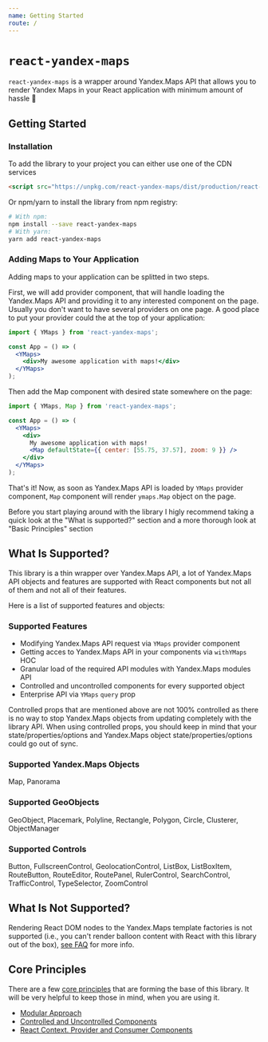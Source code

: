 ```yaml
---
name: Getting Started
route: /
---
```


# `react-yandex-maps`

`react-yandex-maps` is a wrapper around Yandex.Maps API that allows you to
render Yandex Maps in your React application with minimum amount of hassle 🎉

## Getting Started

### Installation

To add the library to your project you can either use one of the CDN services

```html
<script src="https://unpkg.com/react-yandex-maps/dist/production/react-yandex-maps.umd.js"></script>
```

Or npm/yarn to install the library from npm registry:

```bash
# With npm:
npm install --save react-yandex-maps
# With yarn:
yarn add react-yandex-maps
```

### Adding Maps to Your Application

Adding maps to your application can be splitted in two steps.

First, we will add provider component, that will handle loading the Yandex.Maps
API and providing it to any interested component on the page. Usually you don't
want to have several providers on one page. A good place to put your provider
could the at the top of your application:

```jsx
import { YMaps } from 'react-yandex-maps';

const App = () => (
  <YMaps>
    <div>My awesome application with maps!</div>
  </YMaps>
);
```

Then add the Map component with desired state somewhere on the page:

```jsx
import { YMaps, Map } from 'react-yandex-maps';

const App = () => (
  <YMaps>
    <div>
      My awesome application with maps!
      <Map defaultState={{ center: [55.75, 37.57], zoom: 9 }} />
    </div>
  </YMaps>
);
```

That's it! Now, as soon as Yandex.Maps API is loaded by `YMaps` provider
component, `Map` component will render `ymaps.Map` object on the page.

Before you start playing around with the library I higly recommend taking a
quick look at the "What is supported?" section and a more thorough look at
"Basic Principles" section

## What Is Supported?

This library is a thin wrapper over Yandex.Maps API, a lot of Yandex.Maps API
objects and features are supported with React components but not all of them and
not all of their features.

Here is a list of supported features and objects:

### Supported Features

- Modifying Yandex.Maps API request via `YMaps` provider component
- Getting acces to Yandex.Maps API in your components via `withYMaps` HOC
- Granular load of the required API modules with Yandex.Maps modules API
- Controlled and uncontrolled components for every supported object
- Enterprise API via `YMaps` `query` prop

Controlled props that are mentioned above are not 100% controlled as there is no
way to stop Yandex.Maps objects from updating completely with the library API.
When using controlled props, you should keep in mind that your
state/properties/options and Yandex.Maps object state/properties/options could
go out of sync.

### Supported Yandex.Maps Objects

Map, Panorama

### Supported GeoObjects

GeoObject, Placemark, Polyline, Rectangle, Polygon, Circle, Clusterer,
ObjectManager

### Supported Controls

Button, FullscreenControl, GeolocationControl, ListBox, ListBoxItem,
RouteButton, RouteEditor, RoutePanel, RulerControl, SearchControl,
TrafficControl, TypeSelector, ZoomControl

## What Is Not Supported?

Rendering React DOM nodes to the Yandex.Maps template factories is not supported
(i.e., you can't render balloon content with React with this library out of the
box),
[see FAQ](/faq#can-i-render-react-dom-components-into-yandexmaps-balloons-or-placemark-icons)
for more info.

## Core Principles

There are a few [core principles](/core-principles) that are forming the base of
this library. It will be very helpful to keep those in mind, when you are using
it.

- [Modular Approach][4.1]
- [Controlled and Uncontrolled Components][4.2]
- [React Context. Provider and Consumer Components][4.3]

[4.1]: /core-principles#modular-approach
[4.2]: /core-principles#controlled-and-uncontrolled-components
[4.3]: /core-principles#react-context-provider-and-consumer-components
